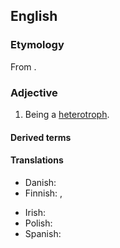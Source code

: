 ==English==

===Etymology===
From {{af|en|hetero-|-trophic}}.

===Adjective===
{{en-adj|-}}

# Being a [[heterotroph]].

====Derived terms====
{{der3|en
|auxoheterotrophic
|chemoheterotrophic
|chemolithoheterotrophic
|chemoorganoheterotrophic
|heterotrophically
|lithoheterotrophic
|microheterotrophic
|myco-heterotrophic
|mycoheterotrophic
|nonheterotrophic
|organoheterotrophic
|osmoheterotrophic
|photoheterotrophic
|photoorganoheterotrophic}}

====Translations====
{{trans-top|being a heterotroph}}
* Danish: {{t+|da|heterotrof}}
* Finnish: {{t|fi|toisenvarainen}}, {{t|fi|heterotrofinen}}
{{trans-mid}}
* Irish: {{t|ga|heitreatrófach}}
* Polish: {{t+|pl|cudzożywny|m}}
* Spanish: {{t+|es|heterótrofo}}
{{trans-bottom}}